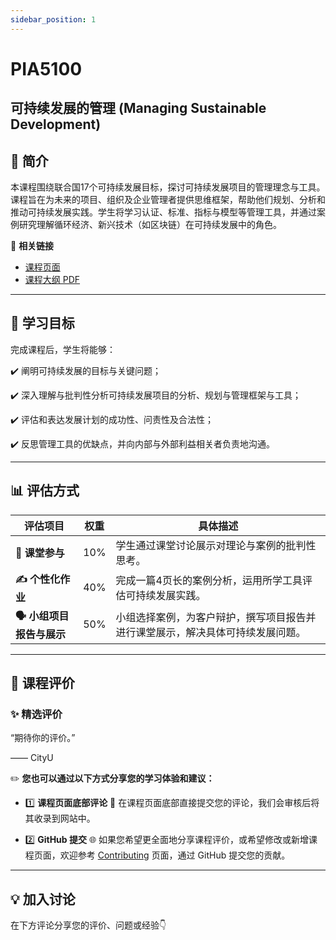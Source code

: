 ```yaml
---
sidebar_position: 1
---
```


# PIA5100
## 可持续发展的管理 (Managing Sustainable Development)

## **📘 简介**
本课程围绕联合国17个可持续发展目标，探讨可持续发展项目的管理理念与工具。课程旨在为未来的项目、组织及企业管理者提供思维框架，帮助他们规划、分析和推动可持续发展实践。学生将学习认证、标准、指标与模型等管理工具，并通过案例研究理解循环经济、新兴技术（如区块链）在可持续发展中的角色。

🔗 **相关链接**
- [课程页面](https://www.cityu.edu.hk/catalogue/pg/202526/course/PIA5100.htm)
- [课程大纲 PDF](https://www.cityu.edu.hk/catalogue/pg/202526/course/PIA5100.pdf)

---

## **🎯 学习目标**

完成课程后，学生将能够：

✔️ 阐明可持续发展的目标与关键问题；

✔️ 深入理解与批判性分析可持续发展项目的分析、规划与管理框架与工具；

✔️ 评估和表达发展计划的成功性、问责性及合法性；

✔️ 反思管理工具的优缺点，并向内部与外部利益相关者负责地沟通。

---

## **📊 评估方式**

| **评估项目**                 | **权重** | **具体描述**                                                                                     |
|------------------------------|----------|--------------------------------------------------------------------------------------------------|
| **📖 课堂参与**              | 10%      | 学生通过课堂讨论展示对理论与案例的批判性思考。                                                      |
| **✍️ 个性化作业**           | 40%      | 完成一篇4页长的案例分析，运用所学工具评估可持续发展实践。                                              |
| **🗣️ 小组项目报告与展示**    | 50%      | 小组选择案例，为客户辩护，撰写项目报告并进行课堂展示，解决具体可持续发展问题。                               |

---

## **💬 课程评价**

### ✨ **精选评价**
<div className={commentStyles.commentBox}>
    <p className={commentStyles.commentText}>
        “期待你的评价。”
    </p>
    <p className={commentStyles.commentAuthor}>—— CityU</p>
</div>

✏️ **您也可以通过以下方式分享您的学习体验和建议：**

- 1️⃣ **课程页面底部评论**
💬 在课程页面底部直接提交您的评论，我们会审核后将其收录到网站中。

- 2️⃣ **GitHub 提交**
🌐 如果您希望更全面地分享课程评价，或希望修改或新增课程页面，欢迎参考 [Contributing](/contributing) 页面，通过 GitHub 提交您的贡献。

---

## **💡 加入讨论**

在下方评论分享您的评价、问题或经验👇
<Utterances />
